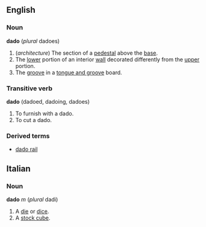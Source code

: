 ==English==
===Noun===
'''dado''' (''plural'' dadoes)
#(''architecture'') The section of a [[pedestal]] above the [[base]].
#The [[lower]] portion of an interior [[wall]] decorated differently from the [[upper]] portion.
#The [[groove]] in a [[tongue and groove]] board.
===Transitive verb===
'''dado''' (dadoed, dadoing, dadoes)
#To furnish with a dado.
#To cut a dado.
===Derived terms===
*[[dado rail]]

==Italian==
===Noun===
'''dado''' ''m'' (''plural'' dadi)
#A [[die]] or [[dice]].
#A [[stock cube]].